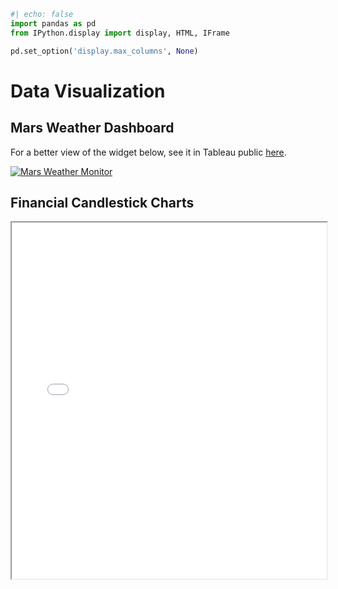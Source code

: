```python
#| echo: false
import pandas as pd
from IPython.display import display, HTML, IFrame

pd.set_option('display.max_columns', None) 

```

# Data Visualization

## Mars Weather Dashboard

For a better view of the widget below, see it in Tableau public [here](https://public.tableau.com/views/mars_weather_dashboard/MarsWeatherMonitor?:language=en-US&:sid=&:display_count=n&:origin=viz_share_link).

```{=html}

<div class='tableauPlaceholder' id='viz1708532854437' style='position: relative'><noscript><a href='#'><img alt='Mars Weather Monitor ' src='https:&#47;&#47;public.tableau.com&#47;static&#47;images&#47;ma&#47;mars_weather_dashboard&#47;MarsWeatherMonitor&#47;1_rss.png' style='border: none' /></a></noscript><object class='tableauViz'  style='display:none;'><param name='host_url' value='https%3A%2F%2Fpublic.tableau.com%2F' /> <param name='embed_code_version' value='3' /> <param name='site_root' value='' /><param name='name' value='mars_weather_dashboard&#47;MarsWeatherMonitor' /><param name='tabs' value='no' /><param name='toolbar' value='yes' /><param name='static_image' value='https:&#47;&#47;public.tableau.com&#47;static&#47;images&#47;ma&#47;mars_weather_dashboard&#47;MarsWeatherMonitor&#47;1.png' /> <param name='animate_transition' value='yes' /><param name='display_static_image' value='yes' /><param name='display_spinner' value='yes' /><param name='display_overlay' value='yes' /><param name='display_count' value='yes' /><param name='language' value='en-US' /></object></div>                

<script type='text/javascript'>                    var divElement = document.getElementById('viz1708532854437');                    var vizElement = divElement.getElementsByTagName('object')[0];                    if ( divElement.offsetWidth > 800 ) { vizElement.style.width='1000px';vizElement.style.height='827px';} else if ( divElement.offsetWidth > 500 ) { vizElement.style.width='700px';vizElement.style.height='850px';} else { vizElement.style.width='100%';vizElement.style.height='1327px';}                     var scriptElement = document.createElement('script');                    scriptElement.src = 'https://public.tableau.com/javascripts/api/viz_v1.js';                    vizElement.parentNode.insertBefore(scriptElement, vizElement);                </script>

```


## Financial Candlestick Charts


```{=html}
<iframe width="100%" height="570" src='../../docs_source/images/results/stocks_crossover_plot_with_candlesticks_with_dropdown.html'></iframe>
```



